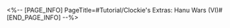 <%-- [PAGE_INFO]
PageTitle=#Tutorial/Clockie's Extras: Hanu Wars (VI)#
[END_PAGE_INFO] --%>
{{Tutorial
|sort      = 611201
|title     = Clockie's Extras: ''Hanu Wars'' (VI)
|subtitle  = 
|type      = Adventure
|about     = 
|image1    = Tutorial Clockie's Extras Hanu Wars (VI) 1.png{{subst:void|<!--$UPLOAD:<<SpriteOutput/TutorialPic/TutorialPage_611201.png>-<Tutorial Clockie's Extras Hanu Wars (VI) 1.png>>}}
|text1     = The Lordly Trashcan will appear in this stage. The Lordly Trashcan needs to be {{Color|h|nobold=1|hit 2 times to be broken}}.
}}